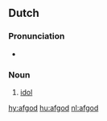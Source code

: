 ==Dutch==
{{wikipedia|lang=nl}}

===Pronunciation===
*{{audio|Nl-afgod.ogg|audio}}

===Noun===
{{nl-noun|g=m}}
# [[idol]]

[[hy:afgod]]
[[hu:afgod]]
[[nl:afgod]]